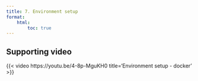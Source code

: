 ```yaml
---
title: 7. Environment setup
format:
    html:
        toc: true
---
```


## Supporting video
{{< video https://youtu.be/4-8p-MguKH0
    title='Environment setup - docker' 
>}}

